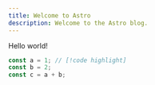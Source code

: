 ---
title: Welcome to Astro
description: Welcome to the Astro blog.
---

Hello world!

```ts
const a = 1; // [!code highlight]
const b = 2;
const c = a + b;
```
